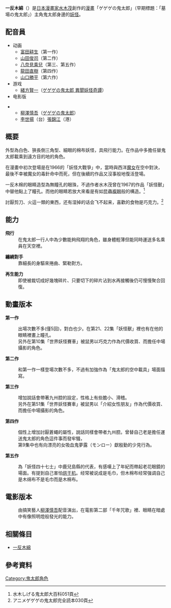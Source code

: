 '''一反木綿'''（{{lang|ja|一反木綿（いったんもめん）}}）是[[日本|日本]][[漫畫家|漫畫家]][[水木茂|水木茂]]創作的[[漫畫|漫畫]]「ゲゲゲの鬼太郎」（早期標題：「墓場の鬼太郎」）主角鬼太郎身邊的[[妖怪|妖怪]]。
== 配音員 ==
*动画
**[[富田耕生|富田耕生]]（第一作）
**[[山田俊司|山田俊司]]（第二作）
**[[八奈見乘兒|八奈見乘兒]]（第三、第五作）
**[[龍田直樹|龍田直樹]]（第四作）
**[[山口勝平|山口勝平]]（第六作）
*游戏
**[[緒方賢一|緒方賢一]]（[[ゲゲゲの鬼太郎_異聞妖怪奇譚|ゲゲゲの鬼太郎 異聞妖怪奇譚]]）
*电影版

**[[柳澤慎吾|柳澤慎吾]]（[[ゲゲゲの鬼太郎|ゲゲゲの鬼太郎]]）
**[[李世揚|李世揚]]（台）[[張錦江|張錦江]]（港）

==概要==
外型為白色、狹長倒三角型、細眼的棉布妖怪，具飛行能力。在作品中多擔任替鬼太郎載乘到遠方目的地的角色。

在漫畫中初次登場是在1966的「妖怪大戰爭」中，當時與西洋[[魔女|魔女]]在空中對決，最後不幸被魔女的毒針命中而死，但在後續的作品又沒事般地復活登場。

一反木棉的眼睛造型為無瞳孔的眼珠，不過作者水木茂曾在1967的作品「妖怪獸」中替他點上了瞳孔。而他的眼睛若放大來看是有如昆蟲[[複眼|複眼]]般的構造。<ref>水木しげる鬼太郎大百科051頁 </ref>

討厭剪刀、火這一類的東西，还有湿掉的话会飞不起来，喜歡的食物是巧克力。<ref>アニメゲゲゲの鬼太郎完全読本030頁 </ref>

==能力==
;'''飛行'''
:在鬼太郎一行人中為少數能夠飛翔的角色，雖身體輕薄但能同時運送多名乘員在天空裡。

;'''纏繞對手'''
:靠細長的身驅來捲曲、緊勒對方。

;'''再生能力'''
:即使被裁切成好幾塊碎片、只要切下的碎片沾到水再接觸後仍可慢慢聚合回復。

==動畫版本==
'''第一作'''
:出場次數不多(僅5回)，對白也少。在第21、22集「妖怪獸」裡也有在他的眼睛裡畫上瞳孔。
:另外在第10集「世界妖怪賽車」被鼠男以巧克力作為代價收買、而擔任中場攝影的角色。

'''第二作'''
:和第一作一樣登場次數不多，不過有加強作為「鬼太郎的空中載具」場面描寫。

'''第三作'''
:增加說話會帶著九州腔的設定，性格上有些膽小、滑稽。
:另外在第51集「世界妖怪賽車」被鼠男以「介紹女性朋友」作為代價收買、而擔任中場攝影的角色。

'''第四作'''
:個性上增加討厭蒼蠅的屬性，說話同樣會帶者九州腔。曾替自己老是擔任運送鬼太郎的角色這件事而發牢騷，
:第9集中也有向漂亮的女吸血鬼夢露（モンロー）獻殷勤的少見行為。

'''第五作'''
:為「妖怪四十七士」中鹿兒島縣的代表，有感嘆上了年紀而帶起老花眼鏡的場面。有提到自己害怕[[乾衣機|烘干机]]。经常被说成是毛巾，但木棉布经常强调自己是木绵布不是毛巾而是木棉布。

==電影版本==
:由搞笑藝人[[柳澤慎吾|柳澤慎吾]]配音演出，在電影第二部「千年咒歌」裡、眼睛在暗處中有像照明燈般發光的能力。

==相關條目==
*[[一反木綿|一反木綿]]

==參考資料==
<div class="references-small">
<references></references>
</div>

{{鬼太郎}}
{{DEFAULTSORT:Ittanmomen}}
[[Category:鬼太郎角色|Category:鬼太郎角色]]